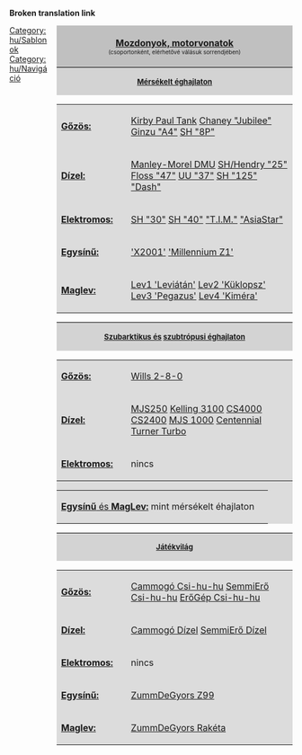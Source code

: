 <noinclude>'''Broken translation link'''</noinclude>{{en/-}}
<div style="width:420px; float:right; padding-left:12px; background:none;">
<div style="border:0px solid #000000; background:#C0C0C0; padding:5px; -moz-border-radius-topleft:5px; -moz-border-radius-topright:5px; font-size: 12pt;">
<center><strong><font size="3">[[Main/hu/Vonatok|Mozdonyok, motorvonatok]]</font><br></strong><font size="1">(csoportonként, elérhetővé válásuk sorrendjében)</font></center>
</div>
<div style="border:0px solid black; border-top-width: 1px; background:#D3D3D3; padding:6px; font-size: 8pt;"><center><font size="2"><strong>[[Main/hu/Éghajlatok|Mérsékelt éghajlaton]]</strong></font></center></div>
<div style="border:0px solid black; border-top-width: 0px; background:#DCDCDC; font-size: 8pt;">
{| cellpadding="0" cellspacing="3"
|- valign="top" 
|<u>'''Gőzös:'''</u>|| 
|{{en/Nowrap begin}} [[Main/hu/Kirby Paul Tank|Kirby Paul Tank]]{{en/·w}} [[Main/hu/Chaney "Jubilee"|Chaney "Jubilee"]]{{en/·w}} [[Main/hu/Ginzu "A4"|Ginzu "A4"]]{{en/·w}} [[Main/hu/SH "8P"|SH "8P"]]{{en/Nowrap end}}
|- valign="top"
|<u>'''Dízel:'''</u>||
|{{en/Nowrap begin}} [[Main/hu/Manley-Morel DMU|Manley-Morel DMU]]{{en/·w}} [[Main/hu/SH/Hendry "25"|SH/Hendry "25"]]{{en/·w}} [[Main/hu/Floss "47"|Floss "47"]]{{en/·w}} [[Main/hu/UU "37"|UU "37"]]{{en/·w}} [[Main/hu/SH "125"|SH "125"]]{{en/·w}} [[Main/hu/Dash|"Dash"]]{{en/Nowrap end}}
|- valign="top"
|<u>'''Elektromos:'''</u>||
|{{en/Nowrap begin}} [[Main/hu/SH "30"|SH "30"]]{{en/·w}} [[Main/hu/SH "40"|SH "40"]]{{en/·w}} [[Main/hu/T.I.M|"T.I.M."]]{{en/·w}} [[Main/hu/AsiaStar|"AsiaStar"]]{{en/Nowrap end}}
|- valign="top"
|<u>'''Egysínű:'''</u>||
|{{en/Nowrap begin}} [[Main/hu/X2001|'X2001']]{{en/·w}} [[Main/hu/Millennium Z1|'Millennium Z1']]{{en/Nowrap end}}
|- valign="top" 
|<u>'''Maglev:'''</u>||
|{{en/Nowrap begin}} [[Main/hu/Lev1 'Leviátán'|Lev1 'Leviátán']]{{en/·w}} [[Main/hu/Lev2 'Küklopsz'|Lev2 'Küklopsz']]{{en/·w}} [[Main/hu/Lev3 'Pegazus'|Lev3 'Pegazus']]{{en/·w}} [[Main/hu/Lev4 'Kiméra'|Lev4 'Kiméra']]{{en/Nowrap end}}
|}
</div>
<div style="border:0px solid black; border-top-width: 1px; background:#D3D3D3; padding:6px; font-size: 8pt;"><center><font size="2"><strong>[[Main/en/Éghajlatok/Hu#Szubarktikus|Szubarktikus és]] [[Main/en/Éghajlatok/Hu#Szubtrópusi|szubtrópusi éghajlaton]]</strong></font></center></div>
<div style="border:0px solid black; border-top-width: 0px; background:#DCDCDC; font-size: 8pt;">
{| cellpadding="0" cellspacing="3"
|- valign="top" 
|<u>'''Gőzös:'''</u>||
|{{en/Nowrap begin}} [[Main/hu/Wills 2-8-0|Wills 2-8-0]]{{en/Nowrap end}}
|- valign="top" 
|<u>'''Dízel:'''</u>||
|{{en/Nowrap begin}} [[Main/hu/MJS250|MJS250]]{{en/·w}} [[Main/hu/Kelling 3100|Kelling 3100]]{{en/·w}} [[Main/hu/CS4000|CS4000]]{{en/·w}} [[Main/hu/CS2400|CS2400]]{{en/·w}} [[Main/hu/MJS 1000|MJS 1000]]{{en/·w}} [[Main/hu/Centennial|Centennial]]{{en/·w}} [[Main/hu/Turner Turbo|Turner Turbo]]{{en/Nowrap end}}
|-
|<u>'''Elektromos:'''</u>||
| nincs
|}
{| cellpadding="0" cellspacing="3"
|<u>'''Egysínű''' és '''MagLev:'''</u> {{en/Nowrap begin}} mint mérsékelt éhajlaton{{en/Nowrap end}}||
|}</div>
<div style="border:0px solid black; border-top-width: 1px; background:#D3D3D3; padding:6px; font-size: 8pt;"><center><font size="2"><strong>[[Main/en/Éghajlatok/Hu#Játékvilág|Játékvilág]]</strong></font></center></div>
<div style="border:0px solid black; border-top-width: 0px; background:#DCDCDC; font-size: 8pt;">
{| cellpadding="0" cellspacing="3"
|- valign="top" 
|<u>'''Gőzös:'''</u>||
|{{en/Nowrap begin}} [[Main/hu/Cammogó Csi-hu-hu|Cammogó Csi-hu-hu]]{{en/·w}} [[Main/hu/SemmiErő Csi-hu-hu|SemmiErő Csi-hu-hu]]{{en/·w}} [[Main/hu/ErőGép Csi-hu-hu|ErőGép Csi-hu-hu]]{{en/Nowrap end}}
|- valign="top" 
|<u>'''Dízel:'''</u>||
|{{en/Nowrap begin}} [[Main/hu/Cammogó Dízel|Cammogó Dízel]]{{en/·w}} [[Main/hu/SemmiErő Dízel|SemmiErő Dízel]]{{en/Nowrap end}}
|-
|<u>'''Elektromos:'''</u>||
|nincs
|-
|<u>'''Egysínű:'''</u>||
|[[Main/hu/ZummDeGyors Z99|ZummDeGyors Z99]]
|-
|<u>'''Maglev:'''</u>||
|[[Main/hu/ZummDeGyors Rakéta|ZummDeGyors Rakéta]]
|}
</div>
</div>
<noinclude>

[[Category:hu/Sablonok]][[Category:hu/Navigáció]]
</noinclude>